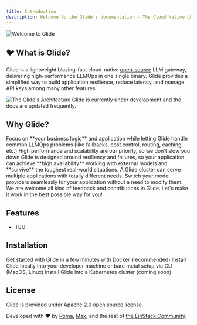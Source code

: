 ```yaml
---
title: Introduction
description: Welcome to the Glide's documentation - The Cloud Native LLM Gateway
---
```


<img className="w-full" src="/images/glide_intro.png" alt="Welcome to Glide" />

## 🐦 What is Glide?

Glide is a lightweight blazing-fast cloud-native [open-source](https://opensource.com/resources/what-open-source) LLM gateway, delivering high-performance LLMOps in one single binary.
Glide provides a simplified way to build application resilience, reduce latency, and manage API keys among many other features.

<img className="w-full" src="/images/marketecture.svg" alt="The Glide's Architecture" />

<Warning>
    Glide is currently under development and the docs are updated frequently.
</Warning>

## Why Glide?

<CardGroup cols={2}>
    <Card title="The True Gateway" icon="wand-magic-sparkles">
        Focus on **your business logic** and application while letting Glide handle common LLMOps problems (like fallbacks, cost control, routing, caching, etc.)
    </Card>
    <Card title="Blazing-Fast" icon="bolt">
        High performance and scalability are our priority, so we don't slow you down
    </Card>
    <Card title="Resilient" icon="scale-balanced">
        Glide is designed around resiliency and failures,
        so your application can achieve **high availability** working with external models and **survive** the toughest real-world situations.
    </Card>
    <Card title="Configurable" icon="puzzle-piece">
        A Glide cluster can serve multiple applications with totally different needs.
    </Card>
    <Card title="No Vendor Lock-Ins" icon="plug">
        Switch your model providers seamlessly for your application without a need to modify them.
    </Card>
    <Card title="Open Source" icon="people-group">
        We are welcome all kind of feedback and contributions in Glide. Let's make it work in the best possible way for you!
    </Card>
</CardGroup>

## Features

- TBU

## Installation

<CardGroup cols={2}>
    <Card href="/get-started/docker/" title="Docker" icon="docker" color="#0078d3">
        Get started with Glide in a few minutes with Docker (recommended)
    </Card>
    <Card href="/get-started/local-installation/" title="Command Line Interface (CLI)" icon="square-terminal" color="#3775a9">
        Install Glide locally into your developer machine or bare metal setup via CLI (MacOS, Linux)
    </Card>
    <Card title="Kubernetes" icon="cloud" color="#0078d3">
        Install Glide into a Kubernetes cluster (coming soon)
    </Card>
</CardGroup>

## License

Glide is provided under [Apache 2.0](https://github.com/EinStack/glide/blob/develop/LICENSE) open source license.

Developed with ❤️ by [Roma](https://github.com/roma-glushko), [Max](https://github.com/mkrueger12), and the rest of [the EinStack Community](https://github.com/EinStack).
